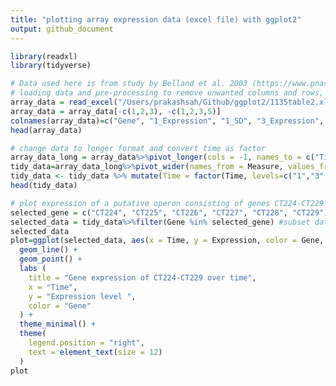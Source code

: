 ```yaml
---
title: "plotting array expression data (excel file) with ggplot2"
output: github_document
---
```




```r
library(readxl)
library(tidyverse)
```
```r
# Data used here is from study by Belland et al. 2003 (https://www.pnas.org/doi/10.1073/pnas.1331135100)
# loading data and pre-processing to remove unwanted columns and rows, rename columns. 
array_data = read_excel("/Users/prakashsah/Github/ggplot2/1135table2.xls")
array_data = array_data[-c(1,2,3), -c(1,2,3,5)]
colnames(array_data)=c("Gene", "1_Expression", "1_SD", "3_Expression", "3_SD", "8_Expression", "8_SD","16_Expression", "16_SD", "24_Expression", "24_SD", "40_Expression", "40_SD")
head(array_data)
```
```r
# change data to longer format and convert time as factor
array_data_long = array_data%>%pivot_longer(cols = -1, names_to = c("Time", "Measure"), names_sep="_", values_to="Value")
tidy_data=array_data_long%>%pivot_wider(names_from = Measure, values_from = Value)
tidy_data <- tidy_data %>% mutate(Time = factor(Time, levels=c("1","3","8","16","24","40")), Expression = as.numeric(as.character(Expression)), SD = as.numeric(as.character(SD)))
head(tidy_data)
```
```r
# plot expression of a putative operon consisting of genes CT224-CT229
selected_gene = c("CT224", "CT225", "CT226", "CT227", "CT228", "CT229")
selected_data = tidy_data%>%filter(Gene %in% selected_gene) #subset data for CT226-CT229 genes
selected_data
plot=ggplot(selected_data, aes(x = Time, y = Expression, color = Gene, group = Gene)) +
  geom_line() +
  geom_point() +
  labs (
    title = "Gene expression of CT224-CT229 over time",
    x = "Time",
    y = "Expression level ", 
    color = "Gene"
  ) +
  theme_minimal() +
  theme(
    legend.position = "right",
    text = element_text(size = 12)
  )
plot
```


